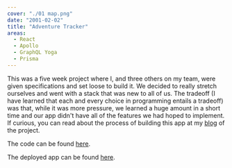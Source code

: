 ```yaml
---
cover: "./01 map.png"
date: "2001-02-02"
title: "Adventure Tracker"
areas:
  - React
  - Apollo
  - GraphQL Yoga
  - Prisma
---
```


This was a five week project where I, and three others on my team, were given specifications
and set loose to build it. We decided to really stretch ourselves and went with a stack that 
was new to all of us. The tradeoff (I have learned that each and every choice in programming
entails a tradeoff) was that, while it was more pressure, we learned a huge amount in a short
time and our app didn't have all of the features we had hoped to implement.
If curious, you can read about the process of building this app at my
[blog](https://tgreenhalgh.netlify.com/week-01/) of the project.


The code can be found [here](https://github.com/Lambda-School-Labs/Labs8-AdventureTracker).

The deployed app can be found [here](https://adventure-tracker-frontend.netlify.com).